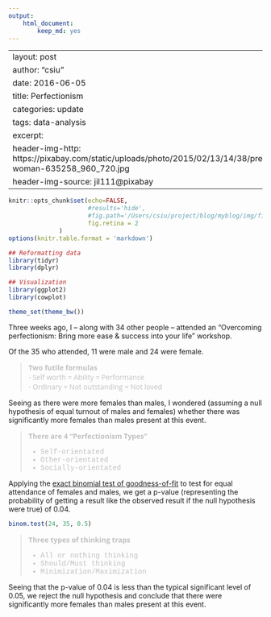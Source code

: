 ```yaml
---
output:
    html_document:
        keep_md: yes
---
```

---
layout: post
author: "csiu"
date: 2016-06-05
title: Perfectionism
categories: update
tags: data-analysis
excerpt:
header-img-http: https://pixabay.com/static/uploads/photo/2015/02/13/14/38/pretty-woman-635258_960_720.jpg
header-img-source: jil111@pixabay
---
```r
knitr::opts_chunk$set(echo=FALSE,
                      #results='hide',
                      #fig.path='/Users/csiu/project/blog/myblog/img/figure/YYYY-MM-DD',
                      fig.retina = 2
		      )
options(knitr.table.format = 'markdown')
```

```r
## Reformatting data
library(tidyr)
library(dplyr)

## Visualization
library(ggplot2)
library(cowplot)

theme_set(theme_bw())
```
<style>
blockquote p {
    margin: 0;
    padding: 0;
    font-family: 'Open Sans', 'Helvetica Neue', Helvetica, Arial, sans-serif;
    font-style: normal;
    color: silver;
}
blockquote li {
    font-family: "Courier New", Courier, monospace;
    font-style: normal;
    color: silver;
}
</style>

Three weeks ago, I -- along with 34 other people -- attended an “Overcoming perfectionism: Bring more ease & success into your life” workshop.

Of the 35 who attended, 11 were male and 24 were female.

> **Two futile formulas**<br>
> - Self worth = Ability = Performance<br>
> - Ordinary = Not outstanding = Not loved

Seeing as there were more females than males, I wondered (assuming a null hypothesis of equal turnout of males and females) whether there was significantly more females than males present at this event.

> **There are 4 "Perfectionism Types"**
>
> - Self-orientated
> - Other-orientated
> - Socially-orientated

Applying the [exact binomial test of goodness-of-fit](http://www.biostathandbook.com/exactgof.html) to test for equal attendance of females and males, we get a p-value (representing the probability of getting a result like the observed result if the null hypothesis were true) of 0.04.

```r
binom.test(24, 35, 0.5)
```

> **Three types of thinking traps**
>
> - All or nothing thinking
> - Should/Must thinking
> - Minimization/Maximization

Seeing that the p-value of 0.04 is less than the typical significant level of 0.05, we reject the null hypothesis and conclude that there were significantly more females than males present at this event. 
